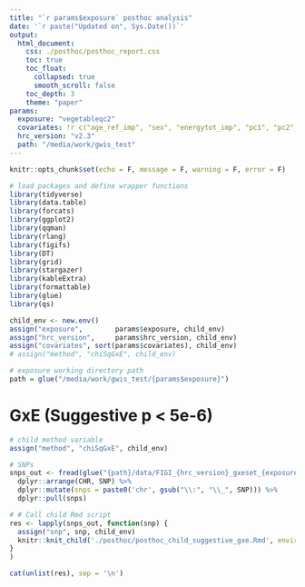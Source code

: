 ```yaml
---
title: "`r params$exposure` posthoc analysis"
date: '`r paste("Updated on", Sys.Date())`'
output: 
  html_document:
    css: ./posthoc/posthoc_report.css
    toc: true
    toc_float:
      collapsed: true
      smooth_scroll: false
    toc_depth: 3
    theme: "paper"
params:
  exposure: "vegetableqc2"
  covariates: !r c("age_ref_imp", "sex", "energytot_imp", "pc1", "pc2", "pc3", "study_gxe")
  hrc_version: "v2.3"
  path: "/media/work/gwis_test"
---
```

  
```r
knitr::opts_chunk$set(echo = F, message = F, warning = F, error = F)

# load packages and define wrapper functions
library(tidyverse)
library(data.table)
library(forcats)
library(ggplot2)
library(qqman)
library(rlang)
library(figifs)
library(DT)
library(grid)
library(stargazer)
library(kableExtra)
library(formattable)
library(glue)
library(qs)
```


<!-- # Description -->

<!-- ## Follow-up analyses of GWIS findings   -->
<!-- - Table of significant and suggestive (1df GxE only) ```r params$exposure``` GWIS findings   -->
<!-- - GxE models stratified by study_design and tumor site (proximal, distal, rectal)   -->
<!-- - GxE models with additional covariate sets (might do this for aspirin ..)   -->
<!-- - Odds ratios stratified by exposure and genotype   -->
<!-- - Plots of model predicted outcome by 1 unit increase of exposure/allelic dosage   -->
<!-- - Locuszoom plot    -->
<!-- - Functional annotation plot    -->

<!-- --- -->

<!-- define variables -->
```r
child_env <- new.env()
assign("exposure",        params$exposure, child_env)
assign("hrc_version",     params$hrc_version, child_env)
assign("covariates", sort(params$covariates), child_env)
# assign("method", "chiSqGxE", child_env)

# exposure working directory path
path = glue("/media/work/gwis_test/{params$exposure}")
```


# GxE (Suggestive p < 5e-6)
```r
# child method variable
assign("method", "chiSqGxE", child_env)

# SNPs
snps_out <- fread(glue("{path}/data/FIGI_{hrc_version}_gxeset_{exposure}_chiSqGxE_ldclump.clumped"), header = T, stringsAsFactors = F) %>%
  dplyr::arrange(CHR, SNP) %>%
  dplyr::mutate(snps = paste0('chr', gsub("\\:", "\\_", SNP))) %>%
  dplyr::pull(snps)

# # Call child Rmd script
res <- lapply(snps_out, function(snp) {
  assign("snp", snp, child_env)
  knitr::knit_child('./posthoc/posthoc_child_suggestive_gxe.Rmd', envir = child_env, quiet = TRUE)
}
)

cat(unlist(res), sep = '\n')
```
